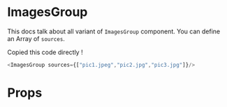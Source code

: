 
<Meta title="Molecules | ImagesGroup" component={ImagesGroup} />

# ImagesGroup

This docs talk about all variant of `ImagesGroup` component.  You can define an Array of `sources`.

<Preview>
  <Story name="Default">
    <Default sources={[image1,image2,image3]}/>
  </Story>
</Preview>


Copied this code directly !

  ```javascript
  <ImagesGroup sources={["pic1.jpeg","pic2.jpg","pic3.jpg"]}/>
  ```

# Props

<Props of={ImagesGroup} />